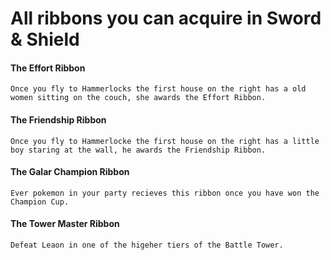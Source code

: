 # All ribbons you can acquire in Sword & Shield

 #### The Effort Ribbon

    Once you fly to Hammerlocks the first house on the right has a old women sitting on the couch, she awards the Effort Ribbon.

#### The Friendship Ribbon

    Once you fly to Hammerlocke the first house on the right has a little boy staring at the wall, he awards the Friendship Ribbon.

#### The Galar Champion Ribbon

    Ever pokemon in your party recieves this ribbon once you have won the Champion Cup.

#### The Tower Master Ribbon

    Defeat Leaon in one of the higeher tiers of the Battle Tower.